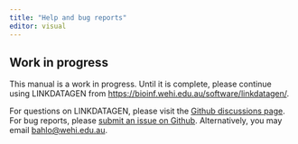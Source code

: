 ```yaml
---
title: "Help and bug reports"
editor: visual
---
```


:::{.callout-warning}
## Work in progress
This manual is a work in progress. 
Until it is complete, please continue using LINKDATAGEN from
<https://bioinf.wehi.edu.au/software/linkdatagen/>.
:::

For questions on LINKDATAGEN, please visit the [Github discussions page](https://github.com/bahlolab/linkdatagen/discussions).
For bug reports, please [submit an issue on Github](https://github.com/bahlolab/linkdatagen/issues). 
Alternatively, you may email <bahlo@wehi.edu.au>.
